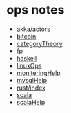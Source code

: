 = ops notes =
* [[akka/actors]]
* [[bitcoin]]
* [[categoryTheory]]
* [[fp]]
* [[haskell]]
* [[linuxOps]]
* [[moniteringHelp]]
* [[mysqlHelp]]
* [[rust/index]]
* [[scala]]
* [[scalaHelp]]
